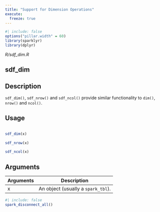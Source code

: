 ```yaml
---
title: "Support for Dimension Operations"
execute:
  freeze: true
---
```


```r
#| include: false
options("pillar.width" = 60)
library(sparklyr) 
library(dplyr)
```

*R/sdf_dim.R*

## sdf_dim

## Description
 `sdf_dim()`,  `sdf_nrow()` and `sdf_ncol()` provide similar functionality to `dim()`, `nrow()` and `ncol()`. 


## Usage
```r
 
sdf_dim(x) 
 
sdf_nrow(x) 
 
sdf_ncol(x) 
```

## Arguments
|Arguments|Description|
|---|---|
| x | An object (usually a `spark_tbl`). |








```r
#| include: false
spark_disconnect_all()
```
